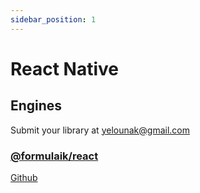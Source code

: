 ```yaml
---
sidebar_position: 1
---
```


# React Native 

## Engines
Submit your library at yelounak@gmail.com

### [@formulaik/react](https://github.com/formulaik/react-native)

[Github](https://github.com/formulaik/react-native)

